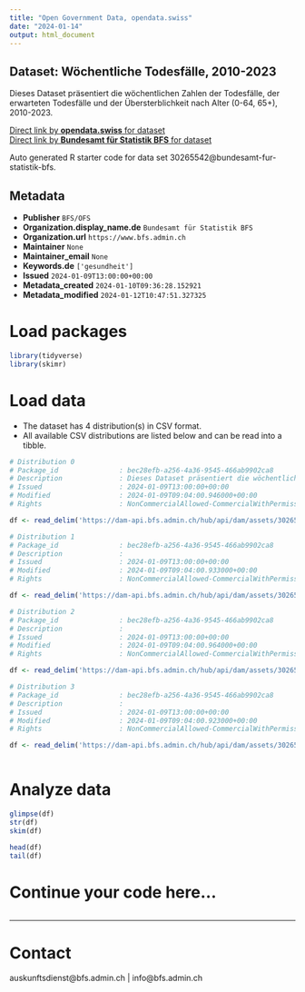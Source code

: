 ```yaml
---
title: "Open Government Data, opendata.swiss"
date: "2024-01-14"
output: html_document
---
```


## Dataset: Wöchentliche Todesfälle, 2010-2023

Dieses Dataset präsentiert die wöchentlichen Zahlen der Todesfälle, der erwarteten Todesfälle und der Übersterblichkeit nach Alter (0-64, 65+), 2010-2023.

[Direct link by **opendata.swiss** for dataset](https://opendata.swiss/de/dataset/wochentliche-todesfalle-2010-20231)<br>
[Direct link by **Bundesamt für Statistik BFS** for dataset](https://www.bfs.admin.ch/asset/de/ts-d-14.03.04.03-wr)

Auto generated R starter code for data set 30265542@bundesamt-fur-statistik-bfs.

## Metadata

- **Publisher** `BFS/OFS`
- **Organization.display_name.de** `Bundesamt für Statistik BFS`
- **Organization.url** `https://www.bfs.admin.ch`
- **Maintainer** `None`
- **Maintainer_email** `None`
- **Keywords.de** `['gesundheit']`
- **Issued** `2024-01-09T13:00:00+00:00`
- **Metadata_created** `2024-01-10T09:36:28.152921`
- **Metadata_modified** `2024-01-12T10:47:51.327325`


# Load packages

```r

library(tidyverse)
library(skimr)

```

# Load data

-   The dataset has 4 distribution(s) in CSV format.
-   All available CSV distributions are listed below and can be read into a tibble.

```r

# Distribution 0
# Package_id               : bec28efb-a256-4a36-9545-466ab9902ca8
# Description              : Dieses Dataset präsentiert die wöchentlichen Zahlen der Todesfälle, der erwarteten Todesfälle und der Übersterblichkeit nach Alter (0-64, 65+), 2010-2023.
# Issued                   : 2024-01-09T13:00:00+00:00
# Modified                 : 2024-01-09T09:04:00.946000+00:00
# Rights                   : NonCommercialAllowed-CommercialWithPermission-ReferenceRequired

df <- read_delim('https://dam-api.bfs.admin.ch/hub/api/dam/assets/30265564/master')

# Distribution 1
# Package_id               : bec28efb-a256-4a36-9545-466ab9902ca8
# Description              : 
# Issued                   : 2024-01-09T13:00:00+00:00
# Modified                 : 2024-01-09T09:04:00.933000+00:00
# Rights                   : NonCommercialAllowed-CommercialWithPermission-ReferenceRequired

df <- read_delim('https://dam-api.bfs.admin.ch/hub/api/dam/assets/30265568/master')

# Distribution 2
# Package_id               : bec28efb-a256-4a36-9545-466ab9902ca8
# Description              : 
# Issued                   : 2024-01-09T13:00:00+00:00
# Modified                 : 2024-01-09T09:04:00.964000+00:00
# Rights                   : NonCommercialAllowed-CommercialWithPermission-ReferenceRequired

df <- read_delim('https://dam-api.bfs.admin.ch/hub/api/dam/assets/30265552/master')

# Distribution 3
# Package_id               : bec28efb-a256-4a36-9545-466ab9902ca8
# Description              : 
# Issued                   : 2024-01-09T13:00:00+00:00
# Modified                 : 2024-01-09T09:04:00.923000+00:00
# Rights                   : NonCommercialAllowed-CommercialWithPermission-ReferenceRequired

df <- read_delim('https://dam-api.bfs.admin.ch/hub/api/dam/assets/30265558/master')



```

# Analyze data

```r

glimpse(df)
str(df)
skim(df)

head(df)
tail(df)

```

# Continue your code here...

```r

```

------------------------------------------------------------------------

# Contact

auskunftsdienst@bfs.admin.ch | info@bfs.admin.ch
